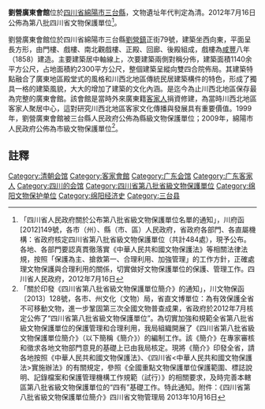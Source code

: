 {{msg:四川省文物保護單位
|名稱 = 劉營廣東會館
|編號 = 168
|圖片 = 
|級別 = S8
|分類 = 
|時代 = [[清代|清代]]
|地点 = [[四川省|四川省]][[綿陽市|綿陽市]][[三台縣|三台縣]]
|坐標 =
|登錄 = 2012年7月16日
}}
'''劉營廣東會館'''位於[[四川省|四川省]][[綿陽市|綿陽市]][[三台縣|三台縣]]，文物遺址年代判定為清。2012年7月16日公佈為第八批四川省文物保護單位<ref>「四川省人民政府關於公布第八批省級文物保護單位名單的通知」，川府函[2012]149號，各市（州）、縣（市、區）人民政府，省政府各部門、各直屬機構：省政府核定四川省第八批省級文物保護單位（共計484處），現予公布。各地、各部門要認真貫徹落實《中華人民共和國文物保護法》等相關法律法規，按照「保護為主、搶救第一、合理利用、加強管理」的工作方針，正確處理文物保護與合理利用的關係，切實做好文物保護單位的保護、管理工作。四川省人民政府，2012年7月16日</ref>。

劉營廣東會館位於四川省綿陽市三台縣[[劉營鎮|劉營鎮]]正街79號，建築坐西向東，平面呈長方形，由門樓、戲樓、南北觀戲樓、正殿、回廊、後殿組成，戲樓為[[咸丰_(年号)|咸豐]]八年（1858）建造。主要建築居中軸線上，次要建築兩側對稱分佈，建築面積1140余平方公尺，占地面積約2300平方公尺，整個建築呈縱向雙四合院佈局。其建築特點融合了廣東地區殿堂式的風格和川西北地區傳統民居建築構件的特色，形成了獨具一格的建築風貌，大大的增加了建築的文化內涵。是迄今為止川西北地區保存最為完整的廣東會館。該會館是當時外來廣東籍[[客家人|客家人]]捐資修建，為當時川西北地區客家人聚居中心，這對研究川西北地區客家文化傳播與發展具有重要價值。1999年，劉營廣東會館被三台縣人民政府公佈為縣級文物保護單位；2009年，綿陽市人民政府公佈為市級文物保護單位<ref>「關於印發《四川省第八批省級文物保護單位簡介》的通知」，川文物保函〔2013〕128號，各市、州文化（文物）局，省直文博單位：為有效保護全省不可移動文物，進一步鞏固第三次全國文物普查成果，省政府於2012年7月核定公佈了“四川省第八批省級文物保護單位”。為切實加強和規範全省第八批省級文物保護單位的保護管理和合理利用，我局組織開展了《四川省第八批省級文物保護單位簡介》（以下簡稱《簡介》）的編制工作。該《簡介》在專家審核和徵求各地文物部門意見的基礎上已由我局核定。現將《簡介》印發全省，請各地按照《中華人民共和國文物保護法》、《四川省<中華人民共和國文物保護法>實施辦法》的有關規定，參照《全國重點文物保護單位保護範圍、標誌說明、記錄檔案和保護管理機構工作規範（試行）》的相關要求，及時完善本轄區第八批省級文物保護單位的“四有”基礎工作。特此通知。附件：《四川省第八批省級文物保護單位簡介》四川省文物管理局  2013年10月16日</ref>。
==註釋==
{{reflist}}

{{绵阳市境内的四川省文物保护单位}}
[[Category:清朝会馆|Category:清朝会馆]]
[[Category:客家會館|Category:客家會館]]
[[Category:广东会馆|Category:广东会馆]]
[[Category:广东客家人|Category:广东客家人]]
[[Category:四川的会馆|Category:四川的会馆]]
[[Category:四川省第八批省級文物保護單位|Category:四川省第八批省級文物保護單位]]
[[Category:绵阳文物保护单位|Category:绵阳文物保护单位]]
[[Category:绵阳经济史|Category:绵阳经济史]]
[[Category:三台县|Category:三台县]]